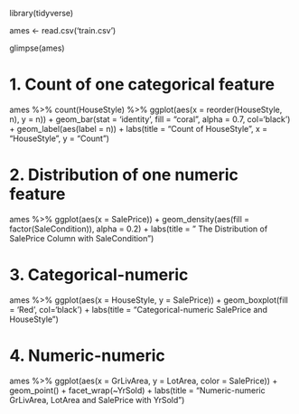 library(tidyverse)

ames <- read.csv('train.csv')

glimpse(ames)

# 1. Count of one categorical feature

ames %>%
  count(HouseStyle) %>%
  ggplot(aes(x = reorder(HouseStyle, n), y = n)) +
  geom_bar(stat = 'identity',  fill = "coral", alpha = 0.7, col='black') +
  geom_label(aes(label = n)) +
  labs(title = "Count of HouseStyle",
       x = "HouseStyle",
       y = "Count")

# 2. Distribution of one numeric feature

ames %>%
  ggplot(aes(x = SalePrice)) +
  geom_density(aes(fill = factor(SaleCondition)), alpha = 0.2) + labs(title = " The Distribution of SalePrice Column with SaleCondition")

# 3. Categorical-numeric

ames %>%
  ggplot(aes(x = HouseStyle, y = SalePrice)) +
  geom_boxplot(fill = 'Red', col='black') +
  labs(title = "Categorical-numeric SalePrice and HouseStyle")

# 4. Numeric-numeric

ames %>%
  ggplot(aes(x = GrLivArea, y = LotArea, color = SalePrice)) +
  geom_point() +
  facet_wrap(~YrSold) + labs(title = "Numeric-numeric GrLivArea, LotArea and SalePrice with YrSold")


